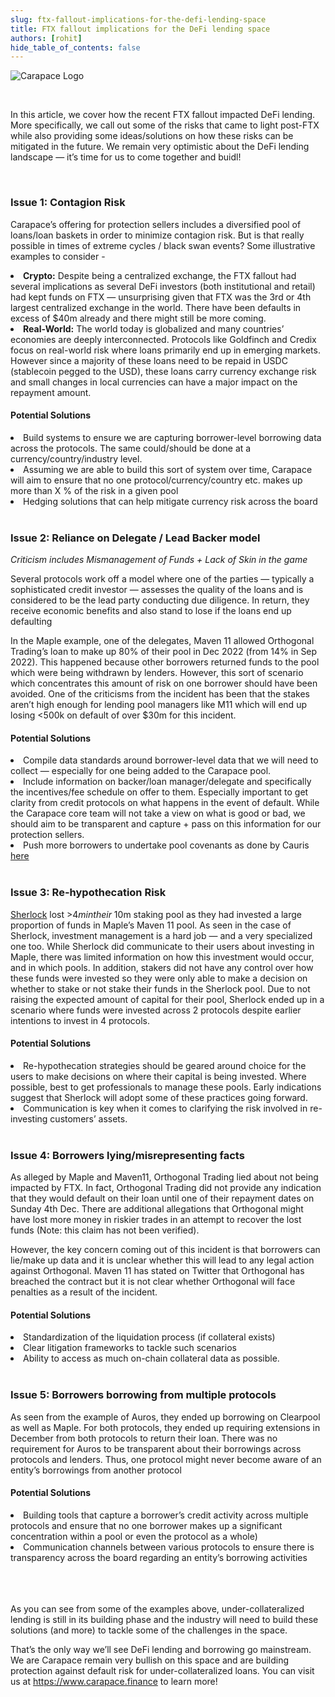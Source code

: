 ```yaml
---
slug: ftx-fallout-implications-for-the-defi-lending-space
title: FTX fallout implications for the DeFi lending space
authors: [rohit]
hide_table_of_contents: false
---
```



![Carapace Logo](./ftx.webp)

<br/>

In this article, we cover how the recent FTX fallout impacted DeFi lending. More specifically, we call out some of the risks that came to light post-FTX while also providing some ideas/solutions on how these risks can be mitigated in the future. We remain very optimistic about the DeFi lending landscape — it’s time for us to come together and buidl!

<br/>

### Issue 1: Contagion Risk

Carapace’s offering for protection sellers includes a diversified pool of loans/loan baskets in order to minimize contagion risk. But is that really possible in times of extreme cycles / black swan events? Some illustrative examples to consider -

<div className={styles.bulletpoints}>
    <li><strong>Crypto:</strong> Despite being a centralized exchange, the FTX fallout had several implications as several DeFi investors (both institutional and retail) had kept funds on FTX — unsurprising given that FTX was the 3rd or 4th largest centralized exchange in the world. There have been defaults in excess of $40m already and there might still be more coming.</li>
    <li><strong>Real-World:</strong> The world today is globalized and many countries’ economies are deeply interconnected. Protocols like Goldfinch and Credix focus on real-world risk where loans primarily end up in emerging markets. However since a majority of these loans need to be repaid in USDC (stablecoin pegged to the USD), these loans carry currency exchange risk and small changes in local currencies can have a major impact on the repayment amount.</li>
</div>

#### Potential Solutions

<div className={styles.bulletpoints}>
    <li>Build systems to ensure we are capturing borrower-level borrowing data across the protocols. The same could/should be done at a currency/country/industry level.</li>
    <li>Assuming we are able to build this sort of system over time, Carapace will aim to ensure that no one protocol/currency/country etc. makes up more than X % of the risk in a given pool</li>
    <li>Hedging solutions that can help mitigate currency risk across the board</li>
</div>

<br/>

### Issue 2: Reliance on Delegate / Lead Backer model

*Criticism includes Mismanagement of Funds + Lack of Skin in the game*

Several protocols work off a model where one of the parties — typically a sophisticated credit investor — assesses the quality of the loans and is considered to be the lead party conducting due diligence. In return, they receive economic benefits and also stand to lose if the loans end up defaulting

In the Maple example, one of the delegates, Maven 11 allowed Orthogonal Trading’s loan to make up 80% of their pool in Dec 2022 (from 14% in Sep 2022). This happened because other borrowers returned funds to the pool which were being withdrawn by lenders. However, this sort of scenario which concentrates this amount of risk on one borrower should have been avoided. One of the criticisms from the incident has been that the stakes aren’t high enough for lending pool managers like M11 which will end up losing <500k on default of over $30m for this incident.

#### Potential Solutions

<div className={styles.bulletpoints}>
    <li>Compile data standards around borrower-level data that we will need to collect — especially for one being added to the Carapace pool.</li>
    <li>Include information on backer/loan manager/delegate and specifically the incentives/fee schedule on offer to them. Especially important to get clarity from credit protocols on what happens in the event of default. While the Carapace core team will not take a view on what is good or bad, we should aim to be transparent and capture + pass on this information for our protection sellers.</li>
    <li>Push more borrowers to undertake pool covenants as done by Cauris <a href='https://app.goldfinch.finance/pools/0x538473c3a69da2b305cf11a40cf2f3904de8db5f' target='_blank'>here</a></li>
</div>

<br/>

### Issue 3: Re-hypothecation Risk

[Sherlock](https://www.sherlock.xyz/) lost >$4m in their ~$10m staking pool as they had invested a large proportion of funds in Maple’s Maven 11 pool. As seen in the case of Sherlock, investment management is a hard job — and a very specialized one too. While Sherlock did communicate to their users about investing in Maple, there was limited information on how this investment would occur, and in which pools. In addition, stakers did not have any control over how these funds were invested so they were only able to make a decision on whether to stake or not stake their funds in the Sherlock pool. Due to not raising the expected amount of capital for their pool, Sherlock ended up in a scenario where funds were invested across 2 protocols despite earlier intentions to invest in 4 protocols.

#### Potential Solutions

<div className={styles.bulletpoints}>
    <li>Re-hypothecation strategies should be geared around choice for the users to make decisions on where their capital is being invested. Where possible, best to get professionals to manage these pools. Early indications suggest that Sherlock will adopt some of these practices going forward.</li>
    <li>Communication is key when it comes to clarifying the risk involved in re-investing customers’ assets.</li>
</div>

<br/>

### Issue 4: Borrowers lying/misrepresenting facts

As alleged by Maple and Maven11, Orthogonal Trading lied about not being impacted by FTX. In fact, Orthogonal Trading did not provide any indication that they would default on their loan until one of their repayment dates on Sunday 4th Dec. There are additional allegations that Orthogonal might have lost more money in riskier trades in an attempt to recover the lost funds (Note: this claim has not been verified).

However, the key concern coming out of this incident is that borrowers can lie/make up data and it is unclear whether this will lead to any legal action against Orthogonal. Maven 11 has stated on Twitter that Orthogonal has breached the contract but it is not clear whether Orthogonal will face penalties as a result of the incident.

#### Potential Solutions

<div className={styles.bulletpoints}>
    <li>Standardization of the liquidation process (if collateral exists)</li>
    <li>Clear litigation frameworks to tackle such scenarios</li>
    <li>Ability to access as much on-chain collateral data as possible.</li>
</div>

<br/>

### Issue 5: Borrowers borrowing from multiple protocols

As seen from the example of Auros, they ended up borrowing on Clearpool as well as Maple. For both protocols, they ended up requiring extensions in December from both protocols to return their loan. There was no requirement for Auros to be transparent about their borrowings across protocols and lenders. Thus, one protocol might never become aware of an entity’s borrowings from another protocol

#### Potential Solutions

<div className={styles.bulletpoints}>
    <li>Building tools that capture a borrower’s credit activity across multiple protocols and ensure that no one borrower makes up a significant concentration within a pool or even the protocol as a whole)</li>
    <li>Communication channels between various protocols to ensure there is transparency across the board regarding an entity’s borrowing activities</li>
</div>

<br/>

<br/>

<br/>

As you can see from some of the examples above, under-collateralized lending is still in its building phase and the industry will need to build these solutions (and more) to tackle some of the challenges in the space.

That’s the only way we’ll see DeFi lending and borrowing go mainstream. We are Carapace remain very bullish on this space and are building protection against default risk for under-collateralized loans. You can visit us at https://www.carapace.finance to learn more!
